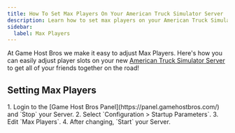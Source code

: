 ```yaml
---
title: How To Set Max Players On Your American Truck Simulator Server
description: Learn how to set max players on your American Truck Simulator Server
sidebar:
  label: Max Players
---
```


At Game Host Bros we make it easy to adjust Max Players. Here's how you can easily adjust player slots on your new [American Truck Simulator Server](https://www.gamehostbros.com/american-truck-simulator-server-hosting/) to get all of your friends together on the road!

## Setting Max Players

<Steps>
1. Login to the [Game Host Bros Panel](https://panel.gamehostbros.com/) and `Stop` your Server.
2. Select `Configuration > Startup Parameters`.
3. Edit `Max Players`.
4. After changing, `Start` your Server.
</Steps>
